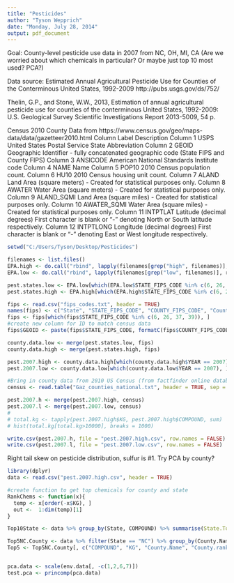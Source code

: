 ```yaml
---
title: "Pesticides"
author: "Tyson Wepprich"
date: "Monday, July 28, 2014"
output: pdf_document
---
```

Goal:
County-level pesticide use data in 2007 from NC, OH, MI, CA
(Are we worried about which chemicals in particular? Or maybe just top 10 most used? PCA?)

Data source:
Estimated Annual Agricultural Pesticide Use for Counties of the Conterminous United States, 1992-2009
http://pubs.usgs.gov/ds/752/

Thelin, G.P., and Stone, W.W., 2013, Estimation of annual agricultural pesticide use for counties of the conterminous United States, 1992-2009: U.S. Geological Survey Scientific Investigations Report 2013-5009, 54 p.


Census 2010 County Data from https://www.census.gov/geo/maps-data/data/gazetteer2010.html
Column  Label	Description
Column 1	USPS 	United States Postal Service State Abbreviation
Column 2	GEOID 	Geographic Identifier - fully concatenated geographic code (State FIPS and County FIPS)
Column 3 	ANSICODE 	American National Standards Institute code
Column 4	NAME 	Name
Column 5 	POP10 	2010 Census population count.
Column 6 	HU10 	2010 Census housing unit count.
Column 7	ALAND 	Land Area (square meters) - Created for statistical purposes only.
Column 8	AWATER 	Water Area (square meters) - Created for statistical purposes only.
Column 9	ALAND_SQMI 	Land Area (square miles) - Created for statistical purposes only.
Column 10	AWATER_SQMI 	Water Area (square miles) - Created for statistical purposes only.
Column 11	INTPTLAT 	Latitude (decimal degrees) First character is blank or "-" denoting North or South latitude respectively.
Column 12 	INTPTLONG 	Longitude (decimal degrees) First character is blank or "-" denoting East or West longitude respectively.

```r
setwd("C:/Users/Tyson/Desktop/Pesticides")

filenames <- list.files()
EPA.high <- do.call("rbind", lapply(filenames[grep("high", filenames)], read.table, header = TRUE, sep = "\t"))
EPA.low <- do.call("rbind", lapply(filenames[grep("low", filenames)], read.table, header = TRUE, sep = "\t"))

pest.states.low <- EPA.low[which(EPA.low$STATE_FIPS_CODE %in% c(6, 26, 37, 39)), ]
pest.states.high <- EPA.high[which(EPA.high$STATE_FIPS_CODE %in% c(6, 26, 37, 39)), ]

fips <- read.csv("fips_codes.txt", header = TRUE)
names(fips) <- c("State", "STATE_FIPS_CODE", "COUNTY_FIPS_CODE", "County.Name", "ANSI.class")
fips <- fips[which(fips$STATE_FIPS_CODE %in% c(6, 26, 37, 39)), ]
#create new column for ID to match census data
fips$GEOID <- paste(fips$STATE_FIPS_CODE, formatC(fips$COUNTY_FIPS_CODE, width = 3, format = "d", flag = "0"), sep = "")

county.data.low <- merge(pest.states.low, fips)
county.data.high <- merge(pest.states.high, fips)

pest.2007.high <- county.data.high[which(county.data.high$YEAR == 2007), ]
pest.2007.low <- county.data.low[which(county.data.low$YEAR == 2007), ]

#Bring in county data from 2010 US Census (from factfinder online database)
census <- read.table("Gaz_counties_national.txt", header = TRUE, sep = "\t")

pest.2007.h <- merge(pest.2007.high, census)
pest.2007.l <- merge(pest.2007.low, census)
# 
# total.kg <- tapply(pest.2007.high$KG, pest.2007.high$COMPOUND, sum)
# hist(total.kg[total.kg>10000], breaks = 1000)

write.csv(pest.2007.h, file = "pest.2007.high.csv", row.names = FALSE)
write.csv(pest.2007.l, file = "pest.2007.low.csv", row.names = FALSE)


```
Right tail skew on pesticide distribution, sulfur is #1.
Try PCA by county?


```r

library(dplyr)
data <- read.csv("pest.2007.high.csv", header = TRUE)

#create function to get top chemicals for county and state
RankChems <- function(x){
  temp <- x[order(-x$KG), ]
  out <-  1:dim(temp)[1]
}

Top10State <- data %>% group_by(State, COMPOUND) %>% summarise(State.Total = sum(KG)) %>% group_by(State) %>% mutate(State.rank = rank(-State.Total)) %>% filter(State.rank <= 10)

Top5NC.County <- data %>% filter(State == "NC") %>% group_by(County.Name) %>% mutate(County.rank = rank(-KG)) %>% filter(County.rank <=5)
Top5 <- Top5NC.County[, c("COMPOUND", "KG", "County.Name", "County.rank")]


pca.data <- scale(env.data[, -c(1,2,6,7)])
test.pca <- princomp(pca.data)


```

